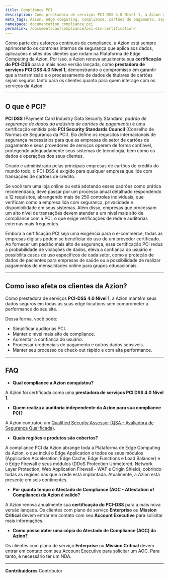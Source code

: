 ```yaml
---
title: Compliance PCI
description: Como prestadora de serviços PCI-DSS 4.0 Nível 1, a Azion mantém seus dados seguros em todas as suas edge locations sem comprometer a performance do seu site.
meta_tags: Azion, edge computing, compliance, cartões de pagamento, segurança e privacidade de dados
namespace: documentation_compliance_pci
permalink: /documentacao/compliance/pci-dss-certification/
---
```


Como parte dos esforços contínuos de compliance, a Azion está sempre aprimorando os controles internos de segurança que aplica aos dados, aplicações e sites dos clientes que rodam na Plataforma de Edge Computing da Azion. Por isso, a Azion renova anualmente sua **certificação do PCI-DSS** para a mais nova versão lançada, como **prestadora de serviços PCI DSS 4.0 Nível 1**, demonstrando o compromisso em garantir que a transmissão e o processamento de dados de titulares de cartões sejam seguros tanto para os clientes quanto para quem interage com os serviços da Azion.

---

## O que é PCI?

**PCI DSS** (Payment Card Industry Data Security Standard, *padrão de segurança de dados da indústria de cartões de pagamento*) é uma certificação emitida pelo **PCI Security Standards Council** (Conselho de Normas de Segurança da PCI). Ela define os requisitos internacionais de segurança necessários para que as empresas do setor de cartões de pagamento e seus provedores de serviços operem de forma confiável, protegendo adequadamente seus sistemas de tecnologia, bem como os dados e operações dos seus clientes.

Criado e administrado pelas principais empresas de cartões de crédito do mundo todo, o PCI-DSS é exigido para qualquer empresa que lide com transações de cartões de crédito.

Se você tem uma loja online ou está adotando esses padrões como prática recomendada, deve passar por um processo anual detalhado respondendo a 12 requisitos, abrangendo mais de 250 controles individuais, que verificam como a empresa lida com segurança, privacidade e disponibilidade em seus sistemas. Além disso, empresas que processam um alto nível de transações devem atender a um nível mais alto de compliance com a PCI, o que exige verificações de rede e auditorias externas mais frequentes.

Embora a certificação PCI seja uma exigência para o e-commerce, todas as empresas digitais podem se beneficiar do uso de um provedor certificado. Ao fornecer um padrão mais alto de segurança, essa certificação PCI reduz a probabilidade de violações de dados, eleva a confiança do usuário e possibilita casos de uso específicos de cada setor, como a proteção de dados de pacientes para empresas de saúde ou a possibilidade de realizar pagamentos de mensalidades online para grupos educacionais.

---

## Como isso afeta os clientes da Azion?

Como prestadora de serviços **PCI-DSS 4.0 Nível 1**, a Azion mantém seus dados seguros em todas as suas edge locations sem comprometer a performance do seu site.

Dessa forma, você pode:

- Simplificar auditorias PCI.
- Manter o nível mais alto de compliance.
- Aumentar a confiança do usuário.
- Processar credenciais de pagamento e outros dados sensíveis.
- Manter seu processo de check-out rápido e com alta performance.

---

## FAQ

- **Qual compliance a Azion conquistou?**

A Azion foi certificada como uma **prestadora de serviços PCI DSS 4.0 Nível 1**.

- **Quem realiza a auditoria independente da Azion para sua compliance PCI?**

A Azion contratou um [Qualified Security Assessor (QSA - Avaliadora de Segurança Qualificada)](https://www.pcisecuritystandards.org/assessors_and_solutions/qualified_security_assessors).

- **Quais regiões e produtos são cobertos?**

A compliance PCI da Azion abrange toda a Plataforma de Edge Computing da Azion, o que inclui o Edge Application e todos os seus módulos (Application Acceleration, Edge Cache, Edge Functions e Load Balancer) e o Edge Firewall e seus módulos (DDoS Protection Unmetered, Network Layer Protection, Web Application Firewall - WAF e Origin Shield), cobrindo todas as regiões nas que a rede está implantada. Atualmente, a Azion está presente em seis continentes.

- **Por quanto tempo o Atestado de Compliance (AOC - Attestation of Compliance) da Azion é valido?**

 A Azion renova anualmente sua **certificação do PCI-DSS** para a mais nova versão lançada. Os clientes com plano de serviço **Enterprise** ou **Mission Critical** devem entrar em contato com seu **Account Executive** para solicitar mais informações.

- **Como posso obter uma cópia do Atestado de Compliance (AOC) da Azion?**

Os clientes com plano de serviço **Enterprise** ou **Mission Critical** devem entrar em contato com seu Account Executive para solicitar um AOC. Para tanto, é necessário ter um NDA.

---


**Contribuidores** <ContributorList>Contributor</ContributorList>
